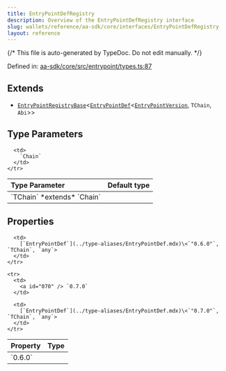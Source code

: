 ```yaml
---
title: EntryPointDefRegistry
description: Overview of the EntryPointDefRegistry interface
slug: wallets/reference/aa-sdk/core/interfaces/EntryPointDefRegistry
layout: reference
---
```


{/* This file is auto-generated by TypeDoc. Do not edit manually. */}

Defined in: [aa-sdk/core/src/entrypoint/types.ts:87](https://github.com/alchemyplatform/aa-sdk/blob/c1a84188d03473acac2fdb49fb7cd7fdba73169b/aa-sdk/core/src/entrypoint/types.ts#L87)

## Extends

- [`EntryPointRegistryBase`](EntryPointRegistryBase.mdx)\<[`EntryPointDef`](../type-aliases/EntryPointDef.mdx)\<[`EntryPointVersion`](../type-aliases/EntryPointVersion.mdx), `TChain`, `Abi`>>

## Type Parameters

<table>
  <thead>
    <tr>
      <th align="left">Type Parameter</th>
      <th align="left">Default type</th>
    </tr>
  </thead>

  <tbody>
    <tr>
      <td>
        `TChain` *extends* `Chain`
      </td>

      <td>
        `Chain`
      </td>
    </tr>

  </tbody>
</table>

## Properties

<table>
  <thead>
    <tr>
      <th align="left">Property</th>
      <th align="left">Type</th>
    </tr>
  </thead>

  <tbody>
    <tr>
      <td>
        <a id="060" /> `0.6.0`
      </td>

      <td>
        [`EntryPointDef`](../type-aliases/EntryPointDef.mdx)\<`"0.6.0"`, `TChain`, `any`>
      </td>
    </tr>

    <tr>
      <td>
        <a id="070" /> `0.7.0`
      </td>

      <td>
        [`EntryPointDef`](../type-aliases/EntryPointDef.mdx)\<`"0.7.0"`, `TChain`, `any`>
      </td>
    </tr>

  </tbody>
</table>
